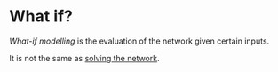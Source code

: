 # What if?

*What-if modelling* is the evaluation of the network given certain inputs.

It is not the same as [solving the network](solving.qmd).